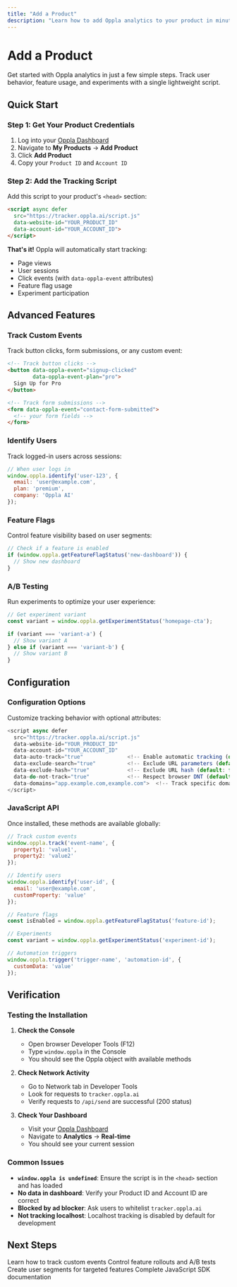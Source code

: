 ```yaml
---
title: "Add a Product"
description: "Learn how to add Oppla analytics to your product in minutes"
---
```


# Add a Product

Get started with Oppla analytics in just a few simple steps. Track user behavior, feature usage, and experiments with a single lightweight script.

## Quick Start

### Step 1: Get Your Product Credentials

1. Log into your [Oppla Dashboard](https://app.oppla.ai)
2. Navigate to **My Products** → **Add Product**
3. Click **Add Product**
4. Copy your `Product ID` and `Account ID`

### Step 2: Add the Tracking Script

Add this script to your product's `<head>` section:

```html
<script async defer
  src="https://tracker.oppla.ai/script.js"
  data-website-id="YOUR_PRODUCT_ID"
  data-account-id="YOUR_ACCOUNT_ID">
</script>
```

**That's it!** Oppla will automatically start tracking:
- Page views
- User sessions
- Click events (with `data-oppla-event` attributes)
- Feature flag usage
- Experiment participation

## Advanced Features

### Track Custom Events

Track button clicks, form submissions, or any custom event:

```html expandable
<!-- Track button clicks -->
<button data-oppla-event="signup-clicked"
        data-oppla-event-plan="pro">
  Sign Up for Pro
</button>

<!-- Track form submissions -->
<form data-oppla-event="contact-form-submitted">
  <!-- your form fields -->
</form>
```

### Identify Users

Track logged-in users across sessions:

```javascript expandable
// When user logs in
window.oppla.identify('user-123', {
  email: 'user@example.com',
  plan: 'premium',
  company: 'Oppla AI'
});
```

### Feature Flags

Control feature visibility based on user segments:

```javascript expandable
// Check if a feature is enabled
if (window.oppla.getFeatureFlagStatus('new-dashboard')) {
  // Show new dashboard
}
```

### A/B Testing

Run experiments to optimize your user experience:

```javascript expandable
// Get experiment variant
const variant = window.oppla.getExperimentStatus('homepage-cta');

if (variant === 'variant-a') {
  // Show variant A
} else if (variant === 'variant-b') {
  // Show variant B
}
```

## Configuration

### Configuration Options

Customize tracking behavior with optional attributes:

```javascript expandable
<script async defer
  src="https://tracker.oppla.ai/script.js"
  data-website-id="YOUR_PRODUCT_ID"
  data-account-id="YOUR_ACCOUNT_ID"
  data-auto-track="true"              <!-- Enable automatic tracking (default: true) -->
  data-exclude-search="true"          <!-- Exclude URL parameters (default: false) -->
  data-exclude-hash="true"            <!-- Exclude URL hash (default: false) -->
  data-do-not-track="true"            <!-- Respect browser DNT (default: false) -->
  data-domains="app.example.com,example.com">  <!-- Track specific domains -->
</script>
```

### JavaScript API

Once installed, these methods are available globally:

```javascript expandable
// Track custom events
window.oppla.track('event-name', {
  property1: 'value1',
  property2: 'value2'
});

// Identify users
window.oppla.identify('user-id', {
  email: 'user@example.com',
  customProperty: 'value'
});

// Feature flags
const isEnabled = window.oppla.getFeatureFlagStatus('feature-id');

// Experiments
const variant = window.oppla.getExperimentStatus('experiment-id');

// Automation triggers
window.oppla.trigger('trigger-name', 'automation-id', {
  customData: 'value'
});
```

## Verification

### Testing the Installation

1. **Check the Console**
   - Open browser Developer Tools (F12)
   - Type `window.oppla` in the Console
   - You should see the Oppla object with available methods

2. **Check Network Activity**
   - Go to Network tab in Developer Tools
   - Look for requests to `tracker.oppla.ai`
   - Verify requests to `/api/send` are successful (200 status)

3. **Check Your Dashboard**
   - Visit your [Oppla Dashboard](https://app.oppla.ai)
   - Navigate to **Analytics** → **Real-time**
   - You should see your current session

### Common Issues

- **`window.oppla is undefined`**: Ensure the script is in the `<head>` section and has loaded
- **No data in dashboard**: Verify your Product ID and Account ID are correct
- **Blocked by ad blocker**: Ask users to whitelist `tracker.oppla.ai`
- **Not tracking localhost**: Localhost tracking is disabled by default for development

## Next Steps

<CardGroup cols={2}>
  <Card title="Track Events" icon="chart-line" href="/analytics/track-events">
    Learn how to track custom events
  </Card>
  <Card title="Feature Flags" icon="toggle-on" href="/features/feature-flags">
    Control feature rollouts and A/B tests
  </Card>
  <Card title="User Segments" icon="users" href="/analytics/segments">
    Create user segments for targeted features
  </Card>
  <Card title="API Reference" icon="code" href="/api/javascript-sdk">
    Complete JavaScript SDK documentation
  </Card>
</CardGroup>